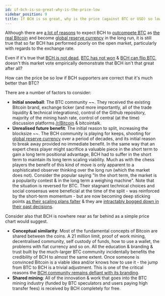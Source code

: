 ```yaml
---
id: if-bch-is-so-great-why-is-the-price-low
sidebar_position: 9
title: If BCH is so great, why is the price (against BTC or USD) so low?
---
```


Although there are [a lot of reasons](/faqs/BCH/why-bitcoin-cash) to expect BCH to [outcompete BTC](/faqs/BCH-vs-BTC/whats-wrong-with-bitcoin-btc) as [the real Bitcoin](/faqs/BCH-vs-BTC/is-bch-the-real-bitcoin) and become [global reserve currency](/faqs/Podcast/what-do-you-mean-global-reserve-currency) in the long run, it is still true that so far BCH has performed poorly on the open market, particularly with regards to the exchange rate.

Even if it's true that [BCH is not dead](/faqs/Other/is-bitcoin-cash-dead), [BTC has not won](/faqs/BCH-vs-BTC/hasnt-btc-already-won) & [BCH can flip BTC](/faqs/BCH-vs-BTC/can-bch-flip-btc), doesn't this market vote empirically demonstrate that BCH isn't that great after all?

How can the price be so low if BCH supporters are correct that it's much better than BTC?

There are a number of factors to consider:

- **Initial snowball**: The BTC community ~~. They received the existing Bitcoin brand, exchange ticker (and more importantly, all of the trade liquidity & technical integrations), control of the Github repository, majority of the mining hash rate, control of central (at the time) discussion platforms [/r/Bitcoin](https://reddit.com/r/Bitcoin) & bitcointalk.
- **Unrealised future benefit**: The initial reason to split, increasing the blocksize ~~. The BCH community is playing for keeps, shooting for [global reserve currency](/faqs/Podcast/what-do-you-mean-global-reserve-currency) over a period of decades, and its initial reason to break away provided no immediate benefit. In the same way that an expert chess player might sacrifice a valuable piece in the short term to gain a long term positional advantage, BCH had to suffer in the short term to maintain its long term scaling viability. Much as with the chess players the benefit of this kind of move is only apparent to a sophisticated observer thinking over the long run (which the market does not). Consider the popular saying "In the short term, the market is a popularity contest & in the long term a weighing machine". Note that the situation is reversed for BTC. Their stagnant technical choices and social consensus were beneficial at the time of the split - was reinforced by the short-term momentum - but are now becoming deep sticking points [as their scaling plans falter](/faqs/BCH-vs-BTC/what-about-lightning-network) & they are [intractably bogged down in their past decisions](/faqs/BCH-vs-BTC/what-if-btc-raises-block-size).

Consider also that BCH is nowhere near as far behind as a simple price chart would suggest.

- **Conceptual similarity**: Most of the fundamental concepts of Bitcoin are shared between the coins. A 21 million limit, proof of work mining, decentralised community, self custody of funds, how to use a wallet, the problems with fiat currency and so on. All the education & branding & trust built by the much-larger BTC community incidentally benefits the credibility of BCH to almost the same extent. Once someone is convinced Bitcoin is a viable idea and/or knows how to use it - the jump from BTC to BCH is a trivial adjustment. This is one of the critical reasons the [BCH community remains defiant with its branding](/faqs/BCH/will-bitcoin-cash-rebrand).
- **Shared mining**: All of the innovation & work that goes into the BTC mining industry (funded by BTC speculators and users paying high transfer fees) is received by BCH completely for free.
